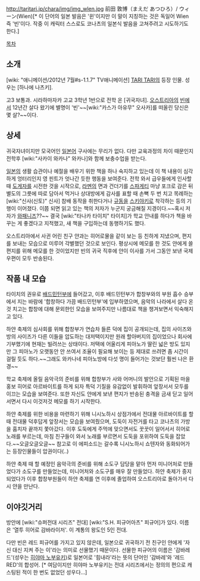 http://taritari.jp/chara/img/img_wlen.jpg
前田 敦博（まえだ あつひろ）/ ウィーン(Wien)[* 이 단어의 일본 발음은 '윈'이지만 이 말이 지칭하는 것은 독일어 Wien 즉 '빈'이다. 작중 이 캐릭터 스스로도 코나츠의 일본식 발음을 고쳐주려고 시도하기도 한다.]

[[목차]]

== 소개 ==
[wiki: "애니메이션/2012년 7월#s-1.1.7" TV애니메이션] [[TARI TARI]]의 등장 인물. 성우는 [하나에 나츠키].

고3 보통과. 시라하마자카 고교 3학년 1반으로 전학 온 [귀국자녀]. [[오스트리아]]의 [[빈]]에서 12년간 살다 왔기에 별명이 '빈'~~[wiki:"카스가 아유무" 오사카]를 떠올린 당신은 몇 살?~~이다.

== 상세 ==
귀국자녀이지만 모국어인 [[일본어]] 구사에는 무리가 없다. 다만 교육과정의 차이 때문인지 전학후 [wiki:"사카이 와카나" 와카나]와 함께 보충수업을 받는다.

[[일본]]의 생활 습관이나 예절을 배우기 위한 책을 하나 숙지하고 있는데 이 책 내용이 심각하게 엉터리인지 영 핀트가 엇나간 듯한 행동을 보여준다. 전학 와서 급우들에게 인사할 때 [[도게자]]를 시전한 것을 시작으로, [[라멘]]의 면과 건더기를 [[스파게티]] 마냥 포크로 감은 뒤 별도의 그릇에 따로 담아서 먹거나 상대방에게 감사를 표할 때 손뼉 두 번 치고 목례하는 [wiki:"신사(신토)" 신사] 참배 동작을 취한다거나 [[규동]]을 [[스키야키]]로 착각하는 등의 기행이 이어졌다. 이쯤 되면 읽고 있는 책의 저자가 누군지 궁금해질 지경이다.~~혹시 저자가 [[와패니즈]]??~~ 결국 [wiki:"타나카 타이치" 타이치]가 학교 안내를 하다가 책을 바꾸는 게 좋겠다고 지적했고, 새 책을 구입하는데 동행하기도 했다.

오스트리아에서 사귄 어린 친구 얀과는 히어로물을 같이 보는 등 친하게 지냈으며, 편지를 보내는 모습으로 미루어 각별했던 것으로 보인다. 평상시에 메모를 한 것도 얀에게 쓸 편지를 위해 메모를 한 것이었지만 빈의 귀국 직후에 얀이 이사를 가서 그동안 보낸 국제 우편이 모두 반송된다.

== 작품 내 모습 ==
타이치의 권유로 [[배드민턴]]부에 들어갔고, 이후 배드민턴부가 합창부와의 부원 흡수 승부에서 지는 바람에 '합창하다 가끔 배드민턴부'에 입부하였으며, 음악의 나라에서 살다 온 것 치고는 합창에 대해 문외한인 모습을 보여주지만 나름대로 책을 챙겨보면서 익숙해지고 있다.

하얀 축제의 심사회를 위해 합창부가 연습차 들른 덕에 집이 공개되는데, 집의 사이즈와 방의 사이즈가 다른 이들을 압도하는 대저택이지만 원래 할아버지의 집이었으나 회사에 기부했기에 현재는 빌려쓰는 상태이다. 저택에 어울리게 피아노가 딸린 넓은 방도 있지만 그 피아노가 오랫동안 안 쓰여서 조율이 필요해 보이는 등 제대로 쓰려면 좀 시간이 걸릴 듯도 하다.~~그래도 와카나네 피아노방에 다섯 명이 들어가는 것보단 훨씬 나은 환경~~

학교 축제에 올릴 음악극의 준비를 위해 합창부가 사와 어머니의 발안으로 기획된 마을 홍보 히어로 아르바이트를 하게 되자 특덕 기질을 유감없이 발휘하여  앞장서서 모두를 이끄는 모습을 보여준다. 또한 자신도 얀에게 보낸 편지가 반송된 충격을 금새 딛고 일어서면서 다시 이것저것 메모를 하기 시작한다.

하얀 축제를 위한 비용을 마련하기 위해 니시노하시 상점가에서 전대물 아르바이트를 할 때 전대물 덕후답게 앞장서는 모습을 보여줬으며, 도둑이 자전거를 타고 코나츠의 가방을 훔치자 끝까지 쫓아갔다. 이후 도둑에게 주먹에 맞으면서도 꿋꿋이 일어서서 히어로 노래를 부르는데, 마침 친구들이 와서 노래를 부르면서 도둑을 포위하여 도둑을 잡았다.~~오글오글오글~~ 참고로 이 에피소드는 갈수록 니시노하시 쇼텐자와 동화되어가는 등장인물들이 압권이다(..)

하얀 축제 때 할 예정인 음악극의 준비를 위해 소도구 담당을 맡아 먼저 미니어처로 만들었다가 소도구를 만들었는데, 미니어처와 소도구를 매우 잘 만들었다. 하얀 축제가 중지되었다가 이후 합창부원들이 하얀 축제를 연 이후에 졸업하여 오스트리아로 돌아가서 다시 얀을 만난다.

== 이야깃거리 ==
방안에 [wiki:"슈퍼전대 시리즈" 전대] [wiki:"S.H. 피규어아츠" 피규어]가 있다. 이름은 '열투 히어로 감바라이저'. 이 계통의 왕도인 5인 전대.

다만 빈은 레드 피규어를 가지고 있지 않은데, 일본으로 귀국하기 전 친구인 얀에게 '자신 대신 지켜 주는 이'라는 의미로 선물했기 때문이다. 선물한 피규어의 이름은 '감바레드'(성우는 [[히야마 노부유키]])로 일본어로 '힘내라'라는 뜻의 단어인 '감바레'와 '레드RED'의 합성어. [* 여담이지만 히야마 노부유키는 전대 시리즈에서는 정의의 편으로 캐스팅된 적이 한 번도 없었던 성우다...]
